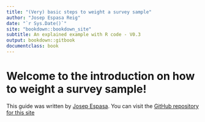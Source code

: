 ```yaml
---
title: "(Very) basic steps to weight a survey sample"
author: "Josep Espasa Reig"
date: "`r Sys.Date()`"
site: "bookdown::bookdown_site"
subtitle: An explained example with R code - V0.3
output: bookdown::gitbook
documentclass: book
---
```


# Welcome to the introduction on how to weight a survey sample! {-}

This guide was written by [Josep Espasa](https://www.linkedin.com/in/josepespasareig/). You can visit the [GitHub repository for this site](https://github.com/JosepER/Book_How_to_weight_a_survey)
